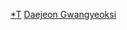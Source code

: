 <onlyinclude>{{Navbox
|name=大田廣域市行政區劃
|title=[[大田廣域市]]行政區劃
|image=[[File:Emblem of Daejeon.svg|100px]] 
|state = {{{state<includeonly>|collapsed</includeonly>}}}
|listclass = hlist
|above=市廳所在地：[[西区 (大田广域市)|西區]]
|group1=[[區 (韓國)|區]]
|list1=
* [[东区 (大田广域市)|東區]]
* [[中区 (大田广域市)|中區]]
* [[西区 (大田广域市)|西區]]
* [[儒城區]]
* [[大德區]]
}}</onlyinclude>

{{韓國行政區劃模板導航}}

[[Category:大田廣域市行政區劃|*T]]
[[Category:韓國行政區劃模板|Daejeon Gwangyeoksi]]